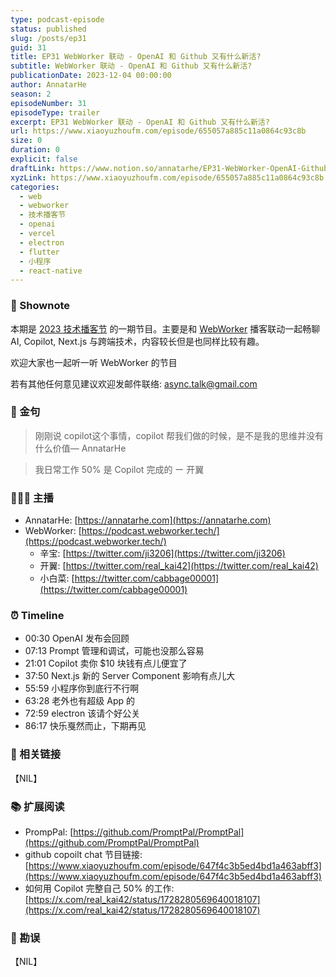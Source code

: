 ```yaml
---
type: podcast-episode
status: published
slug: /posts/ep31
guid: 31
title: EP31 WebWorker 联动 - OpenAI 和 Github 又有什么新活?
subtitle: WebWorker 联动 - OpenAI 和 Github 又有什么新活?
publicationDate: 2023-12-04 00:00:00
author: AnnatarHe
season: 2
episodeNumber: 31
episodeType: trailer
excerpt: EP31 WebWorker 联动 - OpenAI 和 Github 又有什么新活?
url: https://www.xiaoyuzhoufm.com/episode/655057a885c11a0864c93c8b
size: 0
duration: 0
explicit: false
draftLink: https://www.notion.so/annatarhe/EP31-WebWorker-OpenAI-Github-f33562c9fdd2416c996b5ff23d149918?pvs=4
xyzLink: https://www.xiaoyuzhoufm.com/episode/655057a885c11a0864c93c8b
categories:
  - web
  - webworker
  - 技术播客节
  - openai
  - vercel
  - electron
  - flutter
  - 小程序
  - react-native
---
```


### 📕 Shownote

本期是 [2023 技术播客节](https://podfest.tech/zh-CN) 的一期节目。主要是和 [WebWorker](https://podcast.webworker.tech/) 播客联动一起畅聊 AI, Copilot, Next.js 与跨端技术，内容较长但是也同样比较有趣。

欢迎大家也一起听一听 WebWorker 的节目

若有其他任何意见建议欢迎发邮件联络: async.talk@gmail.com

### 🍊 金句

> 刚刚说 copilot这个事情，copilot 帮我们做的时候，是不是我的思维并没有什么价值— AnnatarHe

> 我日常工作 50% 是 Copilot 完成的 ー 开翼

### 👨‍👨‍👦 主播

- AnnatarHe: [https://annatarhe.com](https://annatarhe.com)
- WebWorker: [https://podcast.webworker.tech/](https://podcast.webworker.tech/)
    - 辛宝: [https://twitter.com/ji3206](https://twitter.com/ji3206)
    - 开翼: [https://twitter.com/real_kai42](https://twitter.com/real_kai42)
    - 小白菜: [https://twitter.com/cabbage00001](https://twitter.com/cabbage00001)

### ⏰ Timeline

- 00:30 OpenAI 发布会回顾
- 07:13 Prompt 管理和调试，可能也没那么容易
- 21:01 Copilot 卖你 $10 块钱有点儿便宜了
- 37:50 Next.js 新的 Server Component 影响有点儿大
- 55:59 小程序你到底行不行啊
- 63:28 老外也有超级 App 的
- 72:59 electron 该请个好公关
- 86:17 快乐戛然而止，下期再见

### 🔗 相关链接

【NIL】

### 📚 扩展阅读

- PrompPal: [https://github.com/PromptPal/PromptPal](https://github.com/PromptPal/PromptPal)
- github copoilt chat 节目链接: [https://www.xiaoyuzhoufm.com/episode/647f4c3b5ed4bd1a463abff3](https://www.xiaoyuzhoufm.com/episode/647f4c3b5ed4bd1a463abff3)
- 如何用 Copilot 完整自己 50% 的工作: [https://x.com/real_kai42/status/1728280569640018107](https://x.com/real_kai42/status/1728280569640018107)

### 🤡 勘误

【NIL】

